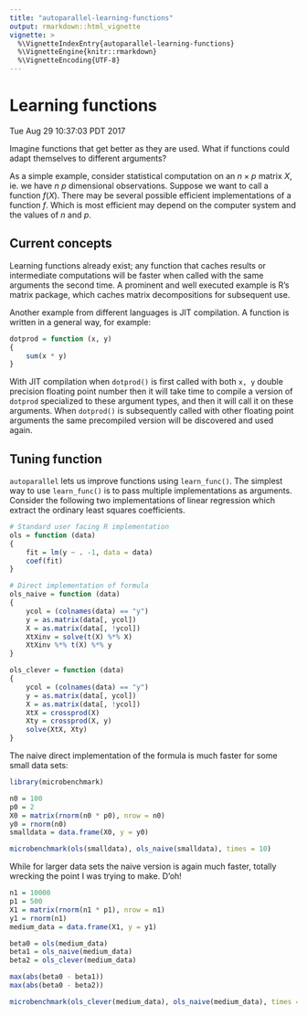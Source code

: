 ```yaml
---
title: "autoparallel-learning-functions"
output: rmarkdown::html_vignette
vignette: >
  %\VignetteIndexEntry{autoparallel-learning-functions}
  %\VignetteEngine{knitr::rmarkdown}
  %\VignetteEncoding{UTF-8}
---
```


# Learning functions

Tue Aug 29 10:37:03 PDT 2017

Imagine functions that get better as they are used. 
What if functions could adapt themselves to different arguments?

As a simple example, consider statistical computation on an $n \times p$
matrix $X$, ie. we have $n$ $p$ dimensional observations. Suppose we want
to call a function $f(X)$. There may be several possible efficient
implementations of a function $f$. Which is most efficient may depend on the
computer system and the values of $n$ and $p$.


## Current concepts

Learning functions already
exist; any function that caches results or intermediate computations will
be faster when called with the same arguments the second time. A prominent
and well executed example is R's matrix package, which caches matrix
decompositions for subsequent use.

Another example from different languages is JIT compilation. A function
is written in a general way, for example:

```R
dotprod = function (x, y)
{
    sum(x * y)
}
```

With JIT compilation when `dotprod()` is first called with both `x, y`
double precision floating point number then it will take time to compile a
version of `dotprod` specialized to these argument types, and then it will
call it on these arguments. When `dotprod()` is subsequently called with other
floating point arguments the same precompiled version will be discovered
and used again.

## Tuning function

`autoparallel` lets us improve functions using `learn_func()`. The simplest
way to use `learn_func()` is to pass multiple implementations as arguments.
Consider the following two implementations of linear regression which
extract the ordinary least squares coefficients.

```R

# Standard user facing R implementation
ols = function (data)
{
    fit = lm(y ~ . -1, data = data)
    coef(fit)
}

# Direct implementation of formula
ols_naive = function (data)
{
    ycol = (colnames(data) == "y")
    y = as.matrix(data[, ycol])
    X = as.matrix(data[, !ycol])
    XtXinv = solve(t(X) %*% X)
    XtXinv %*% t(X) %*% y
}

ols_clever = function (data)
{
    ycol = (colnames(data) == "y")
    y = as.matrix(data[, ycol])
    X = as.matrix(data[, !ycol])
    XtX = crossprod(X)
    Xty = crossprod(X, y)
    solve(XtX, Xty)
}

```

The naive direct implementation of the formula is much faster for some small
data sets:

```R

library(microbenchmark)

n0 = 100
p0 = 2
X0 = matrix(rnorm(n0 * p0), nrow = n0)
y0 = rnorm(n0)
smalldata = data.frame(X0, y = y0)

microbenchmark(ols(smalldata), ols_naive(smalldata), times = 10)

```

While for larger data sets the naive version is again much faster, totally
wrecking the point I was trying to make. D'oh!

```R

n1 = 10000
p1 = 500
X1 = matrix(rnorm(n1 * p1), nrow = n1)
y1 = rnorm(n1)
medium_data = data.frame(X1, y = y1)

beta0 = ols(medium_data)
beta1 = ols_naive(medium_data)
beta2 = ols_clever(medium_data)

max(abs(beta0 - beta1))
max(abs(beta0 - beta2))

microbenchmark(ols_clever(medium_data), ols_naive(medium_data), times = 10)

```
